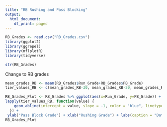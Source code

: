 ```yaml
---
title: "RB Rushing and Pass Blocking"
output:
  html_document:
    df_print: paged
---
```


```r
RB_Grades <- read.csv("RB_Grades.csv")
library(ggplot2)
library(ggrepel)
library(nflplotR)
library(tidyverse)
```

```r
str(RB_Grades)
```



Change to RB grades
```r
mean_grades_RB <- mean(RB_Grades$Run_Grade+RB_Grades$PB_Grade)
tier_values_RB <- c(mean_grades_RB-30, mean_grades_RB-20, mean_grades_RB-10, mean_grades_RB, mean_grades_RB+10, mean_grades_RB+20, mean_grades_RB+30)

RB_Grades_Plot <- RB_Grades %>% ggplot(aes(x=Run_Grade, y=PB_Grade)) + geom_vline(xintercept = mean(RB_Grades$Run_Grade), color = "red", linetype = "dashed") + geom_hline(yintercept = mean(RB_Grades$PB_Grade), color = "red", linetype = "dashed") + geom_text_repel(aes(label = Name), vjust = -0.5, hjust = 0.5, size = 2, max.overlaps = 20) + scale_size_continuous(range = c(2, 4)) + geom_nfl_logos(aes(team_abbr = Team), width = 0.02) +
lapply(tier_values_RB, function(value) {
    geom_abline(intercept = value, slope = -1, color = "blue", linetype = "dotted")
  }) +
 ylab("Pass Block Grade") + xlab("Rushing Grade") + labs(caption = "Data: PFF") + theme(plot.caption = element_text(size = 10, hjust = 1, vjust = 1, color = "gray40"))
RB_Grades_Plot
```

